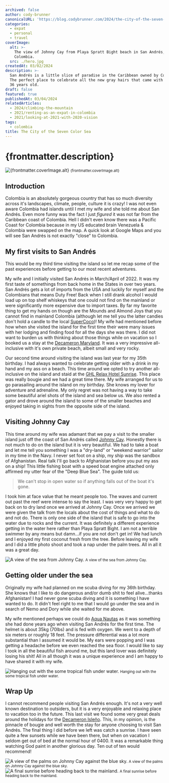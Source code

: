 ```yaml
---
archived: false
author: cody-brunner
canonicalURL: 'https://blog.codybrunner.com/2024/the-city-of-the-seven-color-sea'
categories:
  - expat
  - personal
  - travel
coverImage:
  alt: >-
    The view of Johnny Cay from Playa Spratt Bight beach in San Andrés,
    Colombia.
  src: ./hero.jpg
createdAt: 03/02/2024
description: >-
  San Andrés is a little slice of paradise in the Caribbean owned by Colombia.
  The perfect place to celebrate all the new gray hairs that came with turning
  36 years old.
draft: false
featured: true
publishedAt: 03/04/2024
relatedArticles:
  - 2024/climbing-the-mountain
  - 2021/renting-as-an-expat-in-colombia
  - 2021/looking-at-2021-with-2020-vision
tags:
  - colombia
title: The City of the Seven Color Sea
---
```




# {frontmatter.description}

<div class='flex flex-col items-center gap-2'>
	<Image
		alt={frontmatter.coverImage.alt}
		class='object-cover'
		fetchpriority='high'
		height={400}
		quality={100}
		src={heroImage}
		width={800}
	/>
	<small>{frontmatter.coverImage.alt}</small>
</div>

## Introduction

Colombia is an absolutely gorgeous country that has so much diversity across it's landscapes, climate, people, culture it is crazy! I was not even aware Colombia had islands until I met my wife and she told me about San Andrés. Even more funny was the fact I just _figured_ it was not far from the Caribbean coast of Colombia. Hell I didn't even know there was a Pacific Coast for Colombia because in my US educated brain Venezuela & Colombia were swapped on the map. A quick look at Google Maps and you will see San Andrés is not exactly "close" to Colombia.

## My first visits to San Andrés

This would be my third time visiting the island so let me recap some of the past experiences before getting to our most recent adventures.

My wife and I initially visited San Andrés in March/April of 2022. It was my first taste of somethings from back home in the States in over two years. San Andrés gets a lot of imports from the USA and luckily for myself and the Colombians that means Duty Free! Back when I still drank alcohol I would load up on top shelf whiskeys that one could not find on the mainland or were significantly more expensive due to import taxes. By far my favorite thing to get my hands on though are the Mounds and Almond Joys that you cannot find in mainland Colombia (although let me tell you the latter candies don't hold a candle to the local [SuperCoco](https://www.super.com.co/search/?m=supercoco))! My wife had mentioned before how when she visited the island for the first time their were many issues with her lodging and finding food for all the days she was there. I did not want to burden us with thinking about those things while on vacation so I booked us a stay at the [Decameron Maryland](https://maps.app.goo.gl/k6i4pxLUoUmT4PuY7). It was a very impressive all-inclusive with it's own private beach, albeit small and very rocky.

Our second time around visiting the island was last year for my 35th birthday. I had always wanted to celebrate getting older with a drink in my hand and my ass on a beach. This time around we opted to try another all-inclusive on the island and staid at the [GHL Relax Hotel Sunrise](https://maps.app.goo.gl/1EJuhxpB8FknQLTX8). This place was really bougie and we had a great time there. My wife arranged for us to go parasailing around the island on my birthday. She knows my lover for adventure and adrenaline. My only regret was not having a way to take some beautiful ariel shots of the island and sea below us. We also rented a gator and drove around the island to some of the smaller beaches and enjoyed taking in sights from the opposite side of the island.

## Visiting Johnny Cay

This time around my wife was adamant that we pay a visit to the smaller island just off the coast of San Andrés called [Johnny Cay](https://maps.app.goo.gl/b9Ea4z1UBGPAy9cC7). Honestly there is not much to do on the island but it is very beautiful. We had to take a boat and let me tell you something I was a "dry-land" or "weekend warrior" sailor in my time in the Navy. I never set foot on a ship, my ship was the sandbox of Afghanistan. Real talk I'll go back to Afghanistan before you put my ass on a ship! This little fishing boat with a speed boat engine attached only affirmed my utter fear of the "Deep Blue Sea". The guide told us:

> We can't stop in open water so if anything falls out of the boat it's gone.

I took him at face value that he meant people too. The waves and current out past the reef were intense to say the least. I was very very happy to get back on to dry land once we arrived at Johnny Cay. Once we arrived we were given the talk from the locals about the cost of things and what to do and not do. There is only one side of the island that is safe to go into the water due to rocks and the current. It was definitely a different experience getting in the water here rather than Playa Spratt Bight. I am not a terrible swimmer by any means but damn...if you are not don't get in! We had lunch and I enjoyed my first coconut fresh from the tree. Before leaving my wife and I did a little photo shoot and took a nap under the palm trees. All in all it was a great day.

<div class='flex flex-col items-center gap-2'>
	<Image
		alt="A view of the sea from Johnny Cay."
		class='object-cover'
		fetchpriority='high'
		height={400}
		quality={100}
		src={imageThree}
		width={800}
	/>
	<small>A view of the sea from Johnny Cay.</small>
</div>

## Getting older under the sea

Originally my wife had planned on me scuba diving for my 36th birthday. She knows that I like to do dangerous and/or dumb shit to feel alive...thanks Afghanistan! I had never gone scuba diving and it is something I have wanted to do. It didn't feel right to me that I would go under the sea and in search of Nemo and Dory while she waited for me above.

My wife mentioned perhaps we could do [Aqua Nautas](https://aqua-nautas.com/) as it was something she had done years ago when visiting San Andrés for the first time. The helmet is about 35kg (70lbs) and is fed with oxygen. We went to a depth of six meters or roughly 18 feet. The pressure differential was a lot more substantial than I assumed it would be. My ears were popping and I was getting a headache before we even reached the sea floor. I would like to say I took in all the beautiful fish around me, but this land lover was definitely losing his shit! All in all though it was a unique experience and I am happy to have shared it with my wife.

<div class='flex flex-col items-center gap-2'>
	<Image
		alt="Hanging out with the some tropical fish under water."
		class='object-cover'
		fetchpriority='high'
		height={400}
		quality={100}
		src={imageOne}
		width={800}
	/>
	<small>Hanging out with the some tropical fish under water.</small>
</div>

## Wrap Up

I cannot recommend people visiting San Andrés enough. It's not a very well known destination to outsiders, but it is a very enjoyable and relaxing place to vacation too in the future. This last visit we found some very great deals around the holidays for the [Decameron Isleño](https://maps.app.goo.gl/yBf3K7pqHdhJwoSY7). This, in my opinion, is the pinnacle of bougie and well worth the stay for anyone choosing to visit San Andrés. The final thing I did before we left was catch a sunrise. I have seen quite a few sunsets while we have been there, but when on vacation I seldom get out of bed at the normal hour of 0400. It was a remarkable thing watching God paint in another glorious day. Ten out of ten would recommend!

<div class='flex flex-col items-center gap-2'>
	<Image
		alt="A view of the palms on Johnny Cay against the blue sky."
		class='object-cover'
		fetchpriority='high'
		height={400}
		quality={100}
		src={imageFour}
		width={800}
	/>
	<small>A view of the palms on Johnny Cay against the blue sky.</small>
</div>

<div class='flex flex-col items-center gap-2'>
	<Image
		alt="A final sunrise before heading back to the mainland."
		class='object-cover'
		fetchpriority='high'
		height={400}
		quality={100}
		src={imageTwo}
		width={800}
	/>
	<small>A final sunrise before heading back to the mainland.</small>
</div>

<Signature />
